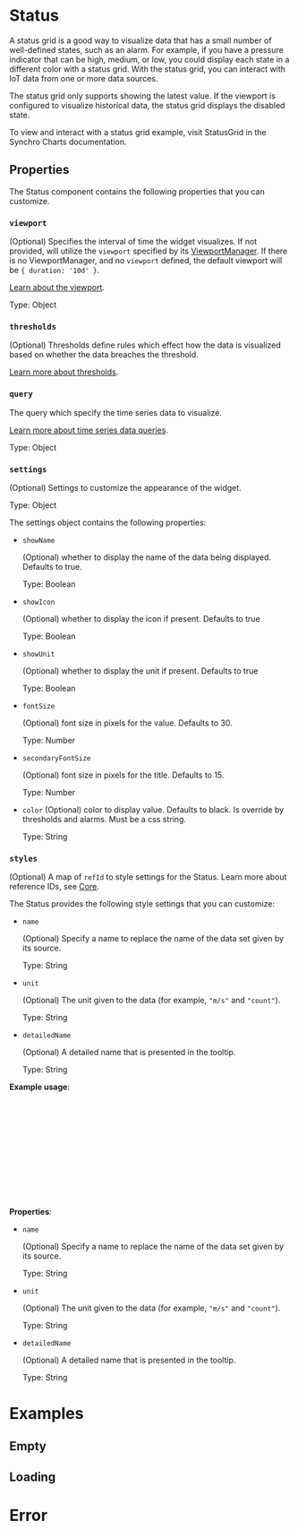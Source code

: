 

# Status

A status grid is a good way to visualize data that has a small number of well-defined states, such as an alarm. For example, if you have a pressure indicator that can be high, medium, or low, you could display each state in a different color with a status grid. With the status grid, you can interact with IoT data from one or more data sources.

The status grid only supports showing the latest value. If the viewport is configured to visualize historical data, the status grid displays the disabled state.

To view and interact with a status grid example, visit StatusGrid in the Synchro Charts documentation.

<Canvas sourceState="none"    of={StatusStories.Standard} />

## Properties

The Status component contains the following properties that you can customize.

### `viewport`

(Optional) Specifies the interval of time the widget visualizes. If not provided, will utilize the `viewport` specified by its [ViewportManager](/docs/components-viewportmanager--docs).
If there is no ViewportManager, and no `viewport` defined, the default viewport will be `{ duration: '10d' }`.

[Learn about the viewport](/docs/core-viewport--docs).

Type: Object

### `thresholds`

(Optional) Thresholds define rules which effect how the data is visualized based on whether the data breaches the threshold.

[Learn more about thresholds](/docs/core-thresholds--docs#thresholds).

### `query`

The query which specify the time series data to visualize.

[Learn more about time series data queries](/docs/core-time-series-data--docs).

Type: Object

### `settings`

(Optional) Settings to customize the appearance of the widget.

Type: Object

The settings object contains the following properties:

- `showName`

  (Optional) whether to display the name of the data being displayed. Defaults to true.

  Type: Boolean

- `showIcon`

  (Optional) whether to display the icon if present. Defaults to true

  Type: Boolean

- `showUnit`

  (Optional) whether to display the unit if present. Defaults to true

  Type: Boolean

- `fontSize`

  (Optional) font size in pixels for the value. Defaults to 30.

  Type: Number

- `secondaryFontSize`

  (Optional) font size in pixels for the title. Defaults to 15.

  Type: Number

- `color`
  (Optional) color to display value. Defaults to black. Is override by thresholds and alarms. Must be a css string.

  Type: String

### `styles`

(Optional) A map of `refId` to style settings for the Status. Learn more about reference IDs, see [Core](/docs/core-styles--docs).

The Status provides the following style settings that you can customize:

* `name`

    (Optional) Specify a name to replace the name of the data set given by its source.

    Type: String

* `unit`

    (Optional) The unit given to the data (for example, `"m/s"` and `"count"`).

    Type: String

* `detailedName`

    (Optional) A detailed name that is presented in the tooltip.

    Type: String


__Example usage__:

```jsx
<Status
  query={
    query.timeSeriesData({
      assets: [{
        assetId: 'id',
        properties: [{ propertyId: 'property', refId: 'my-property' }]
      }]
    })
 }

 styles={{ 'my-property': { name: 'My Cool Property' }}}
/>

```

__Properties__:

* `name`

    (Optional) Specify a name to replace the name of the data set given by its source.

    Type: String

* `unit`

    (Optional) The unit given to the data (for example, `"m/s"` and `"count"`).

    Type: String

* `detailedName`

    (Optional) A detailed name that is presented in the tooltip.

    Type: String

<Meta of={StatusStories} />

# Examples

## Empty
<Canvas sourceState="none"    of={StatusStories.Empty} />

## Loading
<Canvas sourceState="none"   of={StatusStories.Loading} />

# Error
<Canvas sourceState="none"   of={StatusStories.Error} />
